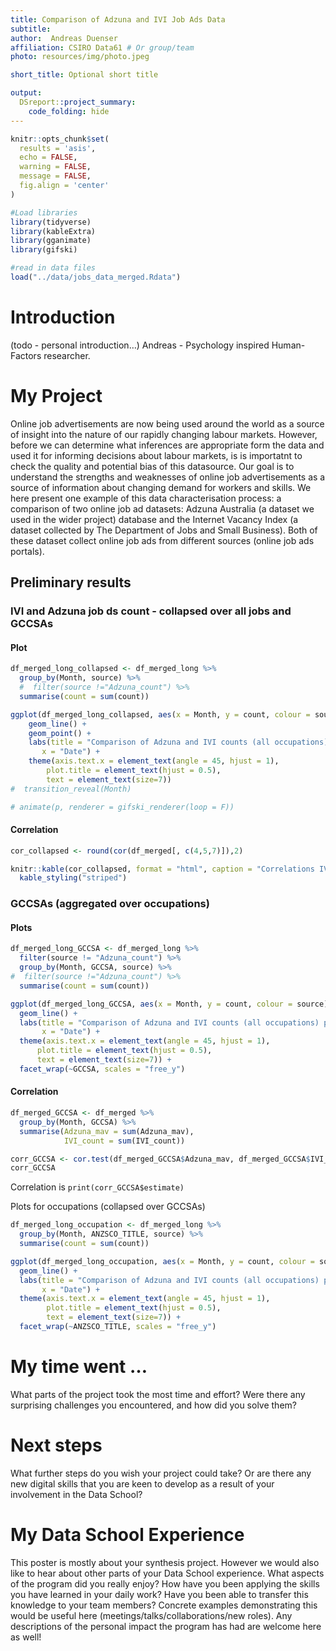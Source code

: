```yaml
---
title: Comparison of Adzuna and IVI Job Ads Data
subtitle: 
author:  Andreas Duenser
affiliation: CSIRO Data61 # Or group/team
photo: resources/img/photo.jpeg

short_title: Optional short title

output: 
  DSreport::project_summary:
    code_folding: hide
---
```

```r
knitr::opts_chunk$set(
  results = 'asis',
  echo = FALSE,
  warning = FALSE,
  message = FALSE,
  fig.align = 'center'
)

#Load libraries
library(tidyverse)
library(kableExtra)
library(gganimate)
library(gifski)

#read in data files
load("../data/jobs_data_merged.Rdata")
```


# Introduction
(todo - personal introduction...) Andreas - Psychology inspired Human-Factors researcher.

# My Project
Online job advertisements are now being used around the world as a source of insight into the nature of our rapidly changing labour markets. However, before we can determine what inferences are appropriate form the data and used it for informing decisions about labour markets, is is importatnt to check the quality and potential bias of this datasource. Our goal is to understand the strengths and weaknesses of online job advertisements as a source of information about changing demand for workers and skills.
We here present one example of this data characterisation process: a comparison of two online job ad datasets: Adzuna Australia (a dataset we used in the wider project) database and the Internet Vacancy Index (a dataset collected by The Department of Jobs and Small Business). Both of these dataset collect online job ads from different sources (online job ads portals). 

## Preliminary results

### IVI and Adzuna job ds count - collapsed over all jobs and GCCSAs

#### Plot

```r

df_merged_long_collapsed <- df_merged_long %>%
  group_by(Month, source) %>%
  #  filter(source !="Adzuna_count") %>%
  summarise(count = sum(count))

ggplot(df_merged_long_collapsed, aes(x = Month, y = count, colour = source)) +
    geom_line() +
    geom_point() +
    labs(title = "Comparison of Adzuna and IVI counts (all occupations) per GCCSA",
       x = "Date") +
    theme(axis.text.x = element_text(angle = 45, hjust = 1),
        plot.title = element_text(hjust = 0.5),
        text = element_text(size=7))
#  transition_reveal(Month)

# animate(p, renderer = gifski_renderer(loop = F))

```

#### Correlation

```r

cor_collapsed <- round(cor(df_merged[, c(4,5,7)]),2)

knitr::kable(cor_collapsed, format = "html", caption = "Correlations IVI and Adzuna job ads count - collapsed over all jobs and GCCSAs") %>% 
  kable_styling("striped")

```

### GCCSAs (aggregated over occupations)

#### Plots

```r

df_merged_long_GCCSA <- df_merged_long %>%
  filter(source != "Adzuna_count") %>%
  group_by(Month, GCCSA, source) %>%
#  filter(source !="Adzuna_count") %>%
  summarise(count = sum(count))

ggplot(df_merged_long_GCCSA, aes(x = Month, y = count, colour = source)) +
  geom_line() +
  labs(title = "Comparison of Adzuna and IVI counts (all occupations) per GCCSA",
       x = "Date") +
  theme(axis.text.x = element_text(angle = 45, hjust = 1),
      plot.title = element_text(hjust = 0.5),
      text = element_text(size=7)) +
  facet_wrap(~GCCSA, scales = "free_y")

```

#### Correlation

```r

df_merged_GCCSA <- df_merged %>%
  group_by(Month, GCCSA) %>%
  summarise(Adzuna_mav = sum(Adzuna_mav),
            IVI_count = sum(IVI_count))

corr_GCCSA <- cor.test(df_merged_GCCSA$Adzuna_mav, df_merged_GCCSA$IVI_count)
corr_GCCSA

```

Correlation is `print(corr_GCCSA$estimate)`

Plots for occupations (collapsed over GCCSAs)
```r
df_merged_long_occupation <- df_merged_long %>%
  group_by(Month, ANZSCO_TITLE, source) %>%
  summarise(count = sum(count))

ggplot(df_merged_long_occupation, aes(x = Month, y = count, colour = source)) +
  geom_line() +
  labs(title = "Comparison of Adzuna and IVI counts (all occupations) per GCCSA",
       x = "Date") +
  theme(axis.text.x = element_text(angle = 45, hjust = 1),
        plot.title = element_text(hjust = 0.5),
        text = element_text(size=7)) +
  facet_wrap(~ANZSCO_TITLE, scales = "free_y")

```


# My time went ...

What parts of the project took the most time and effort? Were there any surprising challenges you
encountered, and how did you solve them?

# Next steps

What further steps do you wish your project could take? Or are there any new digital skills that you
are keen to develop as a result of your involvement in the Data School?

# My Data School Experience

This poster is mostly about your synthesis project. However we would also like to hear about other
parts of your Data School experience. What aspects of the program did you really enjoy? How have you
been applying the skills you have learned in your daily work? Have you been able to transfer this 
knowledge to your team members? Concrete examples demonstrating this would be useful here
(meetings/talks/collaborations/new roles). Any descriptions of the personal impact the program has 
had are welcome here as well!